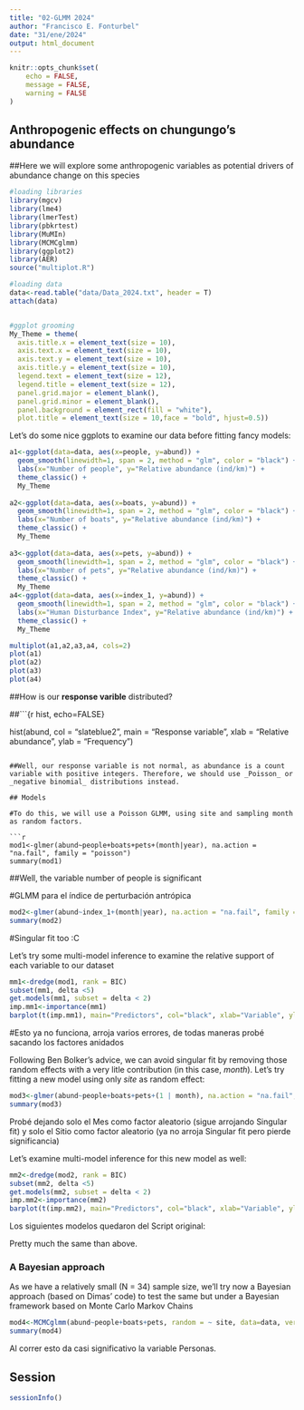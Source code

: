 ---
title: "02-GLMM 2024"
author: "Francisco E. Fonturbel"
date: "31/ene/2024"
output: html_document
---

```{r setup, include=FALSE}
knitr::opts_chunk$set(
	echo = FALSE,
	message = FALSE,
	warning = FALSE
)
```

## Anthropogenic effects on chungungo's abundance

##Here we will explore some anthropogenic variables as potential drivers of abundance change on this species

```{r data, include=FALSE}
#loading libraries
library(mgcv)
library(lme4)
library(lmerTest)
library(pbkrtest)
library(MuMIn)
library(MCMCglmm)
library(ggplot2)
library(AER)
source("multiplot.R")

#loading data
data<-read.table("data/Data_2024.txt", header = T)
attach(data)


#ggplot grooming
My_Theme = theme(
  axis.title.x = element_text(size = 10),
  axis.text.x = element_text(size = 10),
  axis.text.y = element_text(size = 10),
  axis.title.y = element_text(size = 10),
  legend.text = element_text(size = 12),
  legend.title = element_text(size = 12),
  panel.grid.major = element_blank(),
  panel.grid.minor = element_blank(),
  panel.background = element_rect(fill = "white"),
  plot.title = element_text(size = 10,face = "bold", hjust=0.5))
```

Let's do some nice ggplots to examine our data before fitting fancy models:

```{r plots_oc, echo=FALSE, fig.height=12, fig.width=10, message=FALSE, warning=FALSE}

a1<-ggplot(data=data, aes(x=people, y=abund)) +
  geom_smooth(linewidth=1, span = 2, method = "glm", color = "black") +
  labs(x="Number of people", y="Relative abundance (ind/km)") +
  theme_classic() +
  My_Theme
  
a2<-ggplot(data=data, aes(x=boats, y=abund)) +
  geom_smooth(linewidth=1, span = 2, method = "glm", color = "black") +
  labs(x="Number of boats", y="Relative abundance (ind/km)") +
  theme_classic() +
  My_Theme
  
a3<-ggplot(data=data, aes(x=pets, y=abund)) +
  geom_smooth(linewidth=1, span = 2, method = "glm", color = "black") +
  labs(x="Number of pets", y="Relative abundance (ind/km)") +
  theme_classic() +
  My_Theme
a4<-ggplot(data=data, aes(x=index_1, y=abund)) +
  geom_smooth(linewidth=1, span = 2, method = "glm", color = "black") +
  labs(x="Human Disturbance Index", y="Relative abundance (ind/km)") +
  theme_classic() +
  My_Theme

multiplot(a1,a2,a3,a4, cols=2)
plot(a1)
plot(a2)
plot(a3)
plot(a4)

```
##How is our **response varible** distributed?

##```{r hist, echo=FALSE}

hist(abund, col = "slateblue2", main = "Response variable", xlab = "Relative abundance", ylab = "Frequency")
```

##Well, our response variable is not normal, as abundance is a count variable with positive integers. Therefore, we should use _Poisson_ or _negative binomial_ distributions instead.

## Models

#To do this, we will use a Poisson GLMM, using site and sampling month as random factors.

```{r model1}

mod1<-glmer(abund~people+boats+pets+(month|year), na.action = "na.fail", family = "poisson")
summary(mod1)

```

##Well, the variable number of people is significant

#GLMM para el índice de perturbación antrópica

```{r model1}

mod2<-glmer(abund~index_1+(month|year), na.action = "na.fail", family = "poisson")
summary(mod2)

```

#Singular fit too :C

Let's try some multi-model inference to examine the relative support of each variable to our dataset


```{r mumin1}

mm1<-dredge(mod1, rank = BIC)
subset(mm1, delta <5)
get.models(mm1, subset = delta < 2)
imp.mm1<-importance(mm1)
barplot(t(imp.mm1), main="Predictors", col="black", xlab="Variable", ylab="Relative support")

```

#Esto ya no funciona, arroja varios errores, de todas maneras probé sacando los factores anidados

Following Ben Bolker's advice, we can avoid singular fit by removing those random effects with a very litle contribution (in this case, _month_). Let's try fitting a new model using only _site_ as random effect:

```{r model2}

mod3<-glmer(abund~people+boats+pets+(1 | month), na.action = "na.fail", family = "poisson")
summary(mod3)

```

Probé dejando solo el Mes como factor aleatorio (sigue arrojando Singular fit) y solo el Sitio como factor aleatorio (ya no arroja Singular fit pero pierde significancia)

Let's examine multi-model inference for this new model as well:

```{r mumin2}
mm2<-dredge(mod2, rank = BIC)
subset(mm2, delta <5)
get.models(mm2, subset = delta < 2)
imp.mm2<-importance(mm2)
barplot(t(imp.mm2), main="Predictors", col="black", xlab="Variable", ylab="Relative support")
```

Los siguientes modelos quedaron del Script original:

Pretty much the same than above.

### A Bayesian approach

As we have a relatively small (N = 34) sample size, we'll try now a Bayesian approach (based on Dimas' code) to test the same but under a Bayesian framework based on Monte Carlo Markov Chains

```{r mcmc1}

mod4<-MCMCglmm(abund~people+boats+pets, random = ~ site, data=data, verbose = FALSE)
summary(mod4)

```

Al correr esto da casi significativo la variable Personas.

## Session

```{r session, echo=T}
sessionInfo()
```